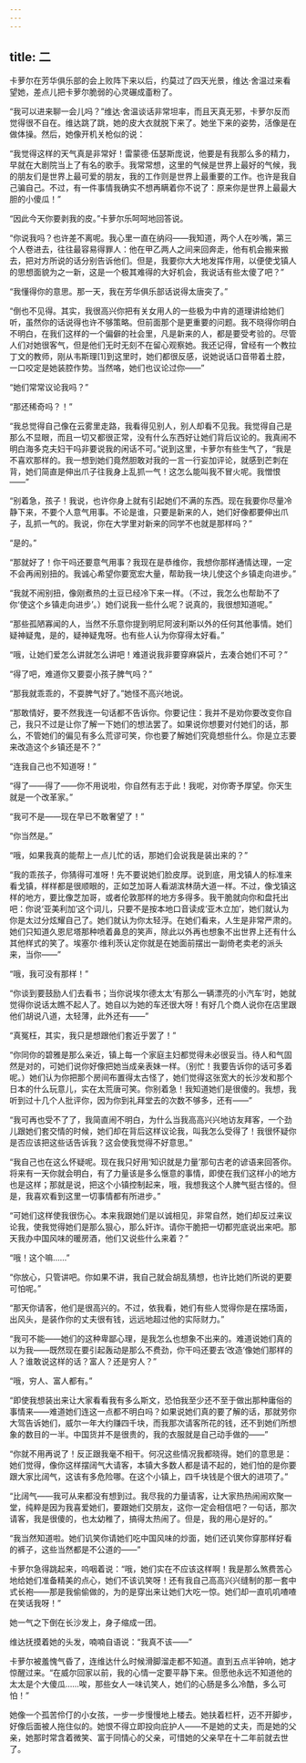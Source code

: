 ```yaml
---
---
---
```

title: 二
---




卡萝尔在芳华俱乐部的会上败阵下来以后，约莫过了四天光景，维达·舍温过来看望她，差点儿把卡萝尔脆弱的心灵碾成齑粉了。

“我可以进来聊一会儿吗？”维达·舍温谈话非常坦率，而且天真无邪，卡萝尔反而觉得很不自在。维达跳了跳，她的皮大衣就脱下来了。她坐下来的姿势，活像是在做体操。然后，她像开机关枪似的说：

“我觉得这样的天气真是非常好！雷蒙德·伍瑟斯庞说，他要是有我那么多的精力，早就在大剧院当上了有名的歌手。我常常想，这里的气候是世界上最好的气候，我的朋友们是世界上最可爱的朋友，我的工作则是世界上最重要的工作。也许是我自己骗自己。不过，有一件事情我确实不想再瞒着你不说了：原来你是世界上最最大胆的小傻瓜！”

“因此今天你要剥我的皮。”卡萝尔乐呵呵地回答说。

“你说我吗？也许差不离呢。我心里一直在纳闷——我知道，两个人在吵嘴，第三个人卷进去，往往最容易得罪人：他在甲乙两人之间来回奔走，他有机会搬来搬去，把对方所说的话分别告诉他们。但是，我要你大大地发挥作用，以便使戈镇人的思想面貌为之一新，这是一个极其难得的大好机会，我说话有些太傻了吧？”

“我懂得你的意思。那一天，我在芳华俱乐部话说得太唐突了。”

“倒也不见得。其实，我很高兴你把有关女用人的一些极为中肯的道理讲给她们听，虽然你的话说得也许不够策略。但前面那个是更重要的问题。我不晓得你明白不明白，在我们这样的一个偏僻的社会里，凡是新来的人，都是要受考验的。尽管人们对她很客气，但是他们无时无刻不在留心观察她。我还记得，曾经有一个教拉丁文的教师，刚从韦斯理[1]到这里时，她们都很反感，说她说话口音带着土腔，一口咬定是她装腔作势。当然咯，她们也议论过你——”

“她们常常议论我吗？”

“那还稀奇吗？！”

“我总觉得自己像在云雾里走路，我看得见别人，别人却看不见我。我觉得自己是那么不显眼，而且一切又都很正常，没有什么东西好让她们背后议论的。我真闹不明白海多克夫妇干吗非要说我的闲话不可。”说到这里，卡萝尔有些生气了，“我是不喜欢那样的。我一想到她们竟然胆敢对我的一言一行妄加评论，就感到芒刺在背，她们简直是伸出爪子往我身上乱抓一气！这怎么能叫我不冒火呢。我憎恨——”

“别着急，孩子！我说，也许你身上就有引起她们不满的东西。现在我要你尽量冷静下来，不要个人意气用事。不论是谁，只要是新来的人，她们好像都要伸出爪子，乱抓一气的。我说，你在大学里对新来的同学不也就是那样吗？”

“是的。”

“那就好了！你干吗还要意气用事？我现在是恭维你，我想你那样通情达理，一定不会再闹别扭的。我诚心希望你要宽宏大量，帮助我一块儿使这个乡镇走向进步。”

“我就不闹别扭，像刚煮热的土豆已经冷下来一样。（不过，我怎么也帮助不了你‘使这个乡镇走向进步’。）她们说我一些什么呢？说真的，我很想知道呢。”

“那些孤陋寡闻的人，当然不乐意你提到明尼阿波利斯以外的任何其他事情。她们疑神疑鬼，是的，疑神疑鬼呀。也有些人认为你穿得太好看。”

“哦，让她们爱怎么讲就怎么讲吧！难道说我非要穿麻袋片，去凑合她们不可？”

“得了吧，难道你又要耍小孩子脾气吗？”

“那我就乖乖的，不耍脾气好了。”她怪不高兴地说。

“那敢情好，要不然我连一句话都不告诉你。你要记住：我并不是劝你要改变你自己，我只不过是让你了解一下她们的想法罢了。如果说你想要对付她们的话，那么，不管她们的偏见有多么荒谬可笑，你也要了解她们究竟想些什么。你是立志要来改造这个乡镇还是不？”

“连我自己也不知道呀！”

“得了——得了——你不用说啦，你自然有志于此！我呢，对你寄予厚望。你天生就是一个改革家。”

“我可不是——现在早已不敢奢望了！”

“你当然是。”

“哦，如果我真的能帮上一点儿忙的话，那她们会说我是装出来的？”

“我的乖孩子，你猜得可准呀！先不要说她们脸皮厚。说到底，用戈镇人的标准来看戈镇，样样都是很顺眼的，正如芝加哥人看湖滨林荫大道一样。不过，像戈镇这样的地方，要比像芝加哥，或者伦敦那样的地方多得多。我干脆就向你和盘托出吧：你说‘亚美利加’这个词儿，只要不是按本地口音读成‘亚木立加’，她们就认为你是太过分炫耀自己了。她们就认为你太轻浮。在她们看来，人生是非常严肃的。她们只知道久恩尼塔那种喷着鼻息的笑声，除此以外再也想象不出世界上还有什么其他样式的笑了。埃塞尔·维利茨认定你就是在她面前摆出一副倚老卖老的派头来，当你——”

“哦，我可没有那样！”

“你谈到要鼓励人们去看书；当你说埃尔德太太‘有那么一辆漂亮的小汽车’时，她就觉得你说话太瞧不起人了。她自以为她的车还很大呀！有好几个商人说你在店里跟他们胡说八道，太轻薄，此外还有——”

“真冤枉，其实，我只是想跟他们套近乎罢了！”

“你同你的碧雅是那么亲近，镇上每一个家庭主妇都觉得未必很妥当。待人和气固然是对的，可她们说你好像把她当成亲表妹一样。（别忙！我要告诉你的话可多着呢。）她们认为你把那个房间布置得太古怪了，她们觉得这张宽大的长沙发和那个日本的什么玩意儿，实在太荒唐可笑。你别着急！我知道她们是很傻的。我想，我听到过十几个人批评你，因为你到礼拜堂去的次数不够多，还有——”

“我可再也受不了了，我简直闹不明白，为什么当我高高兴兴地访友拜客，一个劲儿跟她们套交情的时候，她们却在背后这样议论我，叫我怎么受得了！我很怀疑你是否应该把这些话告诉我？这会使我觉得不好意思。”

“我自己也在这么怀疑呢。现在我只好用‘知识就是力量’那句古老的谚语来回答你。将来有一天你就会明白，有了力量该是多么惬意的事情，即使在我们这样小的地方也是这样；那就是说，把这个小镇控制起来，哦，我想我这个人脾气挺古怪的。但是，我喜欢看到这里一切事情都有所进步。”

“可她们这样使我很伤心。本来我跟她们是以诚相见，非常自然，她们却反过来议论我，使我觉得她们是那么狠心，那么奸诈。请你干脆把一切都兜底说出来吧。那天我办中国风味的暖房酒，他们又说些什么来着？”

“哦！这个嘛……”

“你放心，只管讲吧。你如果不讲，我自己就会胡乱猜想，也许比她们所说的更要可怕呢。”

“那天你请客，他们是很高兴的。不过，依我看，她们有些人觉得你是在摆场面，出风头，是装作你的丈夫很有钱，远远地超过他的实际财力。”

“我可不能——她们的这种卑鄙心理，是我怎么也想象不出来的。难道说她们真的以为我——既然现在要引起轰动是那么不费劲，你干吗还要去‘改造’像她们那样的人？谁敢说这样的话？富人？还是穷人？”

“哦，穷人、富人都有。”

“即使我想装出来让大家看看我有多么斯文，恐怕我至少还不至于做出那种庸俗的事情来——难道她们连这一点都不明白吗？如果说她们真的要了解的话，那就劳你大驾告诉她们，威尔一年大约赚四千块，而我那次请客所花的钱，还不到她们所想象的数目的一半。中国货并不是很贵的，我的衣服就是自己动手做的——”

“你就不用再说了！反正跟我毫不相干。何况这些情况我都晓得。她们的意思是：她们觉得，像你这样摆阔气大请客，本镇大多数人都是请不起的，她们怕的是你要跟大家比阔气，这该有多危险哪。在这个小镇上，四千块钱是个很大的进项了。”

“比阔气——我可从来都没有想到过。我尽我的力量请客，让大家热热闹闹欢聚一堂，纯粹是因为我喜爱她们，要跟她们交朋友，这你一定会相信吧？一句话，那次请客，我是很傻的，也太幼稚了，搞得太热闹了。但是，我的用心是好的。”

“我当然知道啦。她们讥笑你请她们吃中国风味的炒面，她们还讥笑你穿那样好看的裤子，这些当然都是不公道的——”

卡萝尔急得跳起来，呜咽着说：“哦，她们实在不应该这样啊！我是那么煞费苦心地给她们准备精美的点心，她们不该讥笑呀！还有我自己高高兴兴缝制的那一套中式长袍——那是我偷偷做的，为的是穿出来让她们大吃一惊。她们却一直叽叽喳喳在笑话我呀！”

她一气之下倒在长沙发上，身子缩成一团。

维达抚摸着她的头发，喃喃自语说：“我真不该——”

卡萝尔被羞愧气昏了，连维达什么时候滑脚溜走都不知道。直到五点半钟响，她才惊醒过来。“在威尔回家以前，我的心情一定要平静下来。但愿他永远不知道他的太太是个大傻瓜……唉，那些女人一味讥笑人，她们的心肠是多么冷酷，多么可怕！”

她像一个孤苦伶仃的小女孩，一步一步慢慢地上楼去。她扶着栏杆，迈不开脚步，好像后面被人拖住似的。她恨不得立即投向庇护人——不是她的丈夫，而是她的父亲，她那时常含着微笑、富于同情心的父亲，可惜她的父亲早在十二年前就去世了。